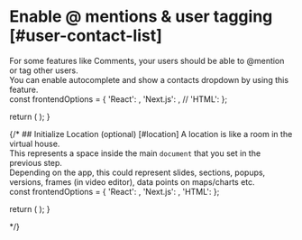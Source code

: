 


<NextSeo 
  title="Velt Docs - User Contact List"
  description="Add User Contact List to your app."
/>


# Enable @ mentions & user tagging [#user-contact-list]
For some features like Comments, your users should be able to @mention or tag other users. <br />
You can enable autocomplete and show a contacts dropdown by using this feature.
<br />
  const frontendOptions = {
    'React': <ReactAuthContactList sectionId="user-contact-list" />,
    'Next.js': <ReactAuthContactList sectionId="user-contact-list" />,
    // 'HTML': <ReactAuthContactList sectionId="user-contact-list" />
  };

  return (
    <StepTabs frontendOptions={frontendOptions} />
  );
}

<AuthContactListSteps />



{/* ## Initialize Location (optional) [#location]
A location is like a room in the virtual house. <br />
This represents a space inside the main `document` that you set in the previous step. <br />
Depending on the app, this could represent slides, sections, popups, versions, frames (in video editor), data points on maps/charts etc.
<br />
  const frontendOptions = {
    'React': <ReactLocation sectionId="initialize-location" />,
    'Next.js': <ReactLocation sectionId="initialize-location" />,
    'HTML': <ReactLocation sectionId="initialize-location" />
  };

  return (
    <StepTabs frontendOptions={frontendOptions} />
  );
}

<InitDocumentLocationSteps /> */}

